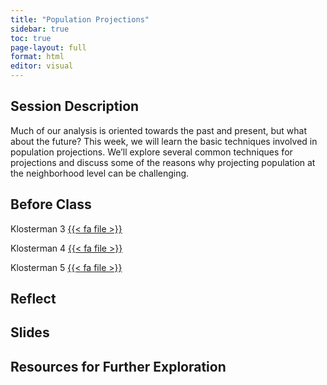 ```yaml
---
title: "Population Projections"
sidebar: true
toc: true
page-layout: full
format: html
editor: visual
---
```


## Session Description

Much of our analysis is oriented towards the past and present, but what about the future? This week, we will learn the basic techniques involved in population projections. We'll explore several common techniques for projections and discuss some of the reasons why projecting population at the neighborhood level can be challenging.

## Before Class

Klosterman 3 [{{< fa file >}}](https://uofi.box.com/s/19oupi56mhe3qujndxtdk1tvoo21o02f)

Klosterman 4 [{{< fa file >}}](https://uofi.box.com/s/icsp7g6ecuwb5lxl1iewxjqz30pavw6o)

Klosterman 5 [{{< fa file >}}](https://uofi.box.com/s/ugdt8fx7y568wq7uhgaa8oad5fqtsu9b)

## Reflect

## Slides

## Resources for Further Exploration
